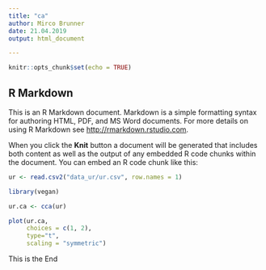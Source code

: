 ```yaml
---
title: "ca"
author: Mirco Brunner
date: 21.04.2019
output: html_document

---
```


```r
knitr::opts_chunk$set(echo = TRUE)
```

## R Markdown

This is an R Markdown document. Markdown is a simple formatting syntax for authoring HTML, PDF, and MS Word documents. For more details on using R Markdown see <http://rmarkdown.rstudio.com>.

When you click the **Knit** button a document will be generated that includes both content as well as the output of any embedded R code chunks within the document. You can embed an R code chunk like this:

```r
ur <- read.csv2("data_ur/ur.csv", row.names = 1)

library(vegan)

ur.ca <- cca(ur)

plot(ur.ca,
     choices = c(1, 2),
     type="t",
     scaling = "symmetric")

```


This is the End